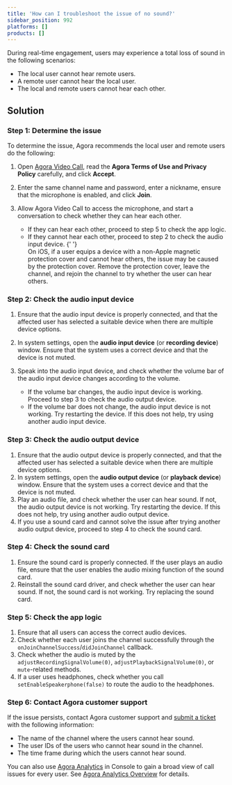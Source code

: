 ```yaml
---
title: 'How can I troubleshoot the issue of no sound?'
sidebar_position: 992
platforms: []
products: []
---
```



During real-time engagement, users may experience a total loss of sound in the following scenarios:

- The local user cannot hear remote users.
- A remote user cannot hear the local user.
- The local and remote users cannot hear each other.

## Solution

### Step 1: Determine the issue

To determine the issue, Agora recommends the local user and remote users do the following:

1. Open [Agora Video Call](https://videocall.agora.io/), read the **Agora Terms of Use and Privacy Policy** carefully, and click **Accept**.

2. Enter the same channel name and password, enter a nickname, ensure that the microphone is enabled, and click **Join**.

3. Allow Agora Video Call to access the microphone, and start a conversation to check whether they can hear each other.

   - If they can hear each other, proceed to step 5 to check the app logic.
   - If they cannot hear each other, proceed to step 2 to check the audio input device.
     {' '}
     <div class="alert note">
       On iOS, if a user equips a device with a non-Apple magnetic protection cover and cannot hear
       others, the issue may be caused by the protection cover. Remove the protection cover, leave
       the channel, and rejoin the channel to try whether the user can hear others.
     </div>

### Step 2: Check the audio input device

1. Ensure that the audio input device is properly connected, and that the affected user has selected a suitable device when there are multiple device options.

2. In system settings, open the **audio input device** (or **recording device**) window. Ensure that the system uses a correct device and that the device is not muted.

3. Speak into the audio input device, and check whether the volume bar of the audio input device changes according to the volume.

   - If the volume bar changes, the audio input device is working. Proceed to step 3 to check the audio output device.
   - If the volume bar does not change, the audio input device is not working. Try restarting the device. If this does not help, try using another audio input device.

### Step 3: Check the audio output device

1. Ensure that the audio output device is properly connected, and that the affected user has selected a suitable device when there are multiple device options.
2. In system settings, open the **audio output device** (or **playback device**) window. Ensure that the system uses a correct device and that the device is not muted.
3. Play an audio file, and check whether the user can hear sound. If not, the audio output device is not working. Try restarting the device. If this does not help, try using another audio output device.
4. If you use a sound card and cannot solve the issue after trying another audio output device, proceed to step 4 to check the sound card.

### Step 4: Check the sound card

1. Ensure the sound card is properly connected. If the user plays an audio file, ensure that the user enables the audio mixing function of the sound card.
2. Reinstall the sound card driver, and check whether the user can hear sound. If not, the sound card is not working. Try replacing the sound card.

### Step 5: Check the app logic

1. Ensure that all users can access the correct audio devices.
2. Check whether each user joins the channel successfully through the `onJoinChannelSuccess`/`didJoinChannel` callback.
3. Check whether the audio is muted by the `adjustRecordingSignalVolume(0)`, `adjustPlaybackSignalVolume(0)`, or `mute`-related methods.
4. If a user uses headphones, check whether you call `setEnableSpeakerphone(false)` to route the audio to the headphones.

### Step 6: Contact Agora customer support

If the issue persists, contact Agora customer support and [submit a ticket](https://agora-ticket.agora.io/) with the following information:

- The name of the channel where the users cannot hear sound.
- The user IDs of the users who cannot hear sound in the channel.
- The time frame during which the users cannot hear sound.

You can also use [Agora Analytics](https://dashboard.agora.io/analytics/call/search) in Console to gain a broad view of call issues for every user. See [Agora Analytics Overview](/en/agora-analytics/overview/product-overview) for details.

